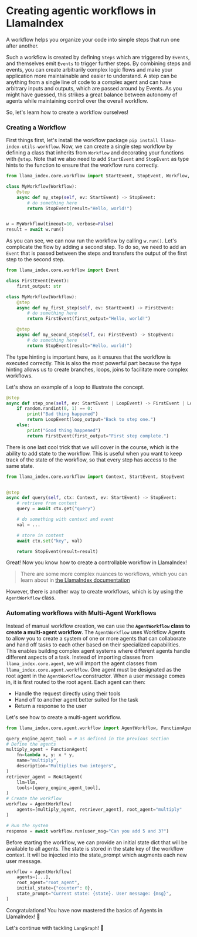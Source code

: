 # Creating agentic workflows in LlamaIndex

A workflow helps you organize your code into simple steps that run one after another.

Such a workflow is created by defining `Steps` which are triggered by `Events`, and themselves emit `Events` to trigger further steps.
By combining steps and events, you can create arbitrarily complex logic flows and make your application more maintainable and easier to understand.
A step can be anything from a single line of code to a complex agent and can have arbitrary inputs and outputs, which are passed around by Events.
As you might have guessed, this strikes a great balance between autonomy of agents while maintaining control over the overall workflow.

So, let's learn how to create a workflow ourselves!

### Creating a Workflow

First things first, let's install the workflow package `pip install llama-index-utils-workflow`.
Now, we can create a single step workflow by defining a class that inherits from `Workflow` and decorating your functions with `@step`.
Note that we also need to add `StartEvent` and `StopEvent` as type hints to the function to ensure that the workflow runs correctly.
```python
from llama_index.core.workflow import StartEvent, StopEvent, Workflow, step

class MyWorkflow(Workflow):
    @step
    async def my_step(self, ev: StartEvent) -> StopEvent:
        # do something here
        return StopEvent(result="Hello, world!")


w = MyWorkflow(timeout=10, verbose=False)
result = await w.run()
```

As you can see, we can now run the workflow by calling `w.run()`.
Let's complicate the flow by adding a second step.
To do so, we need to add an `Event` that is passed between the steps and transfers the output of the first step to the second step.

```python
from llama_index.core.workflow import Event

class FirstEvent(Event):
    first_output: str

class MyWorkflow(Workflow):
    @step
    async def my_first_step(self, ev: StartEvent) -> FirstEvent:
        # do something here
        return FirstEvent(first_output="Hello, world!")

    @step
    async def my_second_step(self, ev: FirstEvent) -> StopEvent:
        # do something here
        return StopEvent(result="Hello, world!")
```

The type hinting is important here, as it ensures that the workflow is executed correctly.
This is also the most powerful part because the type hinting allows us to create branches, loops, joins to facilitate more complex workflows.

Let's show an example of a loop to illustrate the concept.

```python
@step
async def step_one(self, ev: StartEvent | LoopEvent) -> FirstEvent | LoopEvent:
    if random.randint(0, 1) == 0:
        print("Bad thing happened")
        return LoopEvent(loop_output="Back to step one.")
    else:
        print("Good thing happened")
        return FirstEvent(first_output="First step complete.")
```

There is one last cool trick that we will cover in the course, which is the ability to add state to the workflow.
This is useful when you want to keep track of the state of the workflow, so that every step has access to the same state.

```python
from llama_index.core.workflow import Context, StartEvent, StopEvent


@step
async def query(self, ctx: Context, ev: StartEvent) -> StopEvent:
    # retrieve from context
    query = await ctx.get("query")

    # do something with context and event
    val = ...

    # store in context
    await ctx.set("key", val)

    return StopEvent(result=result)
```

Great! Now you know how to create a controllable workflow in LlamaIndex!

> There are some more complex nuances to workflows, which you can learn about in [the LlamaIndex documentation](https://docs.llamaindex.ai/en/stable/understanding/workflows/)

However, there is another way to create workflows, which is by using the `AgentWorkflow` class.

### Automating workflows with Multi-Agent Workflows

Instead of manual workflow creation, we can use the **`AgentWorkflow` class to create a multi-agent workflow**.
The `AgentWorkflow` uses Workflow Agents to allow you to create a system of one or more agents that can collaborate and hand off tasks to each other based on their specialized capabilities.
This enables building complex agent systems where different agents handle different aspects of a task.
Instead of importing classes from `llama_index.core.agent`, we will import the agent classes from `llama_index.core.agent.workflow`.
One agent must be designated as the root agent in the `AgentWorkflow` constructor.
When a user message comes in, it is first routed to the root agent. Each agent can then:

- Handle the request directly using their tools
- Hand off to another agent better suited for the task
- Return a response to the user

Let's see how to create a multi-agent workflow.

```python
from llama_index.core.agent.workflow import AgentWorkflow, FunctionAgent, ReActAgent

query_engine_agent_tool = # as defined in the previous section
# Define the agents
multiply_agent = FunctionAgent(
    fn=lambda x, y: x * y,
    name="multiply",
    description="Multiplies two integers",
)
retriever_agent = ReActAgent(
    llm=llm,
    tools=[query_engine_agent_tool],
)
# Create the workflow
workflow = AgentWorkflow(
    agents=[multiply_agent, retriever_agent], root_agent="multiply"
)

# Run the system
response = await workflow.run(user_msg="Can you add 5 and 3?")
```

Before starting the workflow, we can provide an initial state dict that will be available to all agents.
The state is stored in the state key of the workflow context. It will be injected into the state_prompt which augments each new user message.

```python
workflow = AgentWorkflow(
    agents=[...],
    root_agent="root_agent",
    initial_state={"counter": 0},
    state_prompt="Current state: {state}. User message: {msg}",
)
```

Congratulations! You have now mastered the basics of Agents in LlamaIndex! 🎉

Let's continue with tackling `LangGraph`! 🚀